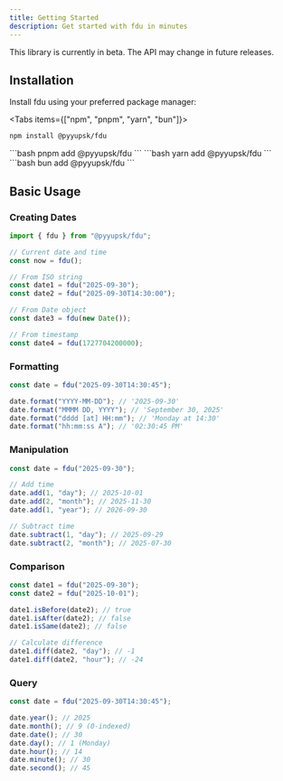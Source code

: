 ```yaml
---
title: Getting Started
description: Get started with fdu in minutes
---
```


<Callout type="warn" title="Beta Version">
  This library is currently in beta. The API may change in future releases.
</Callout>

## Installation

Install fdu using your preferred package manager:

<Tabs items={["npm", "pnpm", "yarn", "bun"]}>
  <Tab value="npm">
  ```bash
  npm install @pyyupsk/fdu
  ```
  </Tab>
  <Tab value="pnpm">
  ```bash
  pnpm add @pyyupsk/fdu
  ```
  </Tab>
  <Tab value="yarn">
  ```bash
  yarn add @pyyupsk/fdu
  ```
  </Tab>
  <Tab value="bun">
  ```bash
  bun add @pyyupsk/fdu
  ```
  </Tab>
</Tabs>

## Basic Usage

### Creating Dates

```typescript
import { fdu } from "@pyyupsk/fdu";

// Current date and time
const now = fdu();

// From ISO string
const date1 = fdu("2025-09-30");
const date2 = fdu("2025-09-30T14:30:00");

// From Date object
const date3 = fdu(new Date());

// From timestamp
const date4 = fdu(1727704200000);
```

### Formatting

```typescript
const date = fdu("2025-09-30T14:30:45");

date.format("YYYY-MM-DD"); // '2025-09-30'
date.format("MMMM DD, YYYY"); // 'September 30, 2025'
date.format("dddd [at] HH:mm"); // 'Monday at 14:30'
date.format("hh:mm:ss A"); // '02:30:45 PM'
```

### Manipulation

```typescript
const date = fdu("2025-09-30");

// Add time
date.add(1, "day"); // 2025-10-01
date.add(2, "month"); // 2025-11-30
date.add(1, "year"); // 2026-09-30

// Subtract time
date.subtract(1, "day"); // 2025-09-29
date.subtract(2, "month"); // 2025-07-30
```

### Comparison

```typescript
const date1 = fdu("2025-09-30");
const date2 = fdu("2025-10-01");

date1.isBefore(date2); // true
date1.isAfter(date2); // false
date1.isSame(date2); // false

// Calculate difference
date1.diff(date2, "day"); // -1
date1.diff(date2, "hour"); // -24
```

### Query

```typescript
const date = fdu("2025-09-30T14:30:45");

date.year(); // 2025
date.month(); // 9 (0-indexed)
date.date(); // 30
date.day(); // 1 (Monday)
date.hour(); // 14
date.minute(); // 30
date.second(); // 45
```

